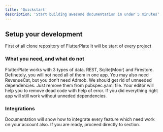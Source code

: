 ```yaml
---
title: 'Quickstart'
description: 'Start building awesome documentation in under 5 minutes'
---
```


## Setup your development

First of all clone repository of FlutterPlate
It will be start of every project

### What you need, and what do not

FlutterPlate works with 3 types of data. REST, Sqlite(Moor) and Firestore. Definetely, you will not need all of them in one app. You may also need RevenueCat, but you don't need Admob.
We should get rid of unneeded dependencies. Just remove them from pubspec.yaml file. Your editor will help you to remove dead code with help of error. If you did everything right app will still work without unneded dependencies.

### Integrations

Documentation will show how to integrate every feature which need work on your account also. If you are ready, proceed directly to section.

